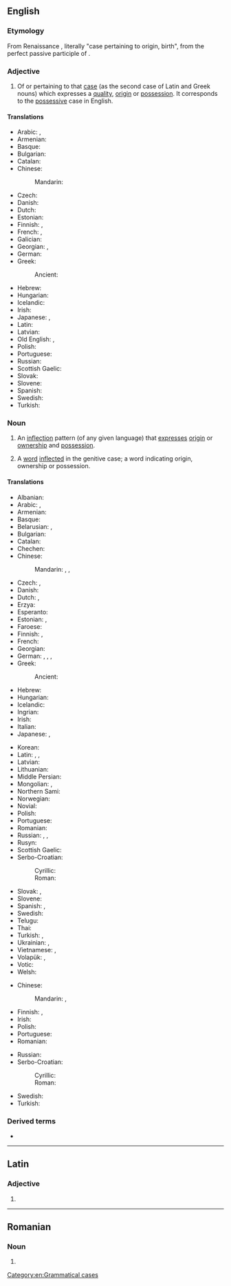 {{also|Genitive|génitive}}
==English==
{{wikipedia}}

===Etymology===
{{PIE root|en|ǵenh₁}}
From Renaissance {{der|en|la|casus}} {{m|la|genitīvus}}, literally "case pertaining to origin, birth", from {{m|la|genitus}} the perfect passive participle of {{m|la|gignō||beget}}.

===Adjective===
{{en-adj|-}}

# {{lb|en|grammar}} Of or pertaining to that [[case]] (as the second case of Latin and Greek nouns) which expresses a [[quality]], [[origin]] or [[possession]]. It corresponds to the [[possessive]] case in English.

====Translations====
{{trans-top|of or pertaining to the case of possession}}
* Arabic: {{t|ar|إِضَافِيّ}}, {{t|ar|جَرِّيّ}}
* Armenian: {{t+|hy|սեռական}}
* Basque: {{t|eu|genitibo}}
* Bulgarian: {{t|bg|родителен|tr=rodítelen}}
* Catalan: {{t+|ca|genitiu}}
* Chinese:
*: Mandarin: {{t|cmn|[[所有]]的|tr=suǒyǒu de}}
* Czech: {{t|cs|genitivní}}
* Danish: {{t+|da|genitiv}}
* Dutch: {{t+|nl|genitief|m}}
* Estonian: {{t+|et|omastav}}
* Finnish: {{t+|fi|genetiivi|alt=genetiivi-}}, {{t|fi|genetiivinen}}
* French: {{t+|fr|génitif|m}}, {{t+|fr|génitive|f}}
* Galician: {{t|gl|xenitivo|m}}
* Georgian: {{t+|ka|ნათესაობითი}}, {{t+|ka|ნათესაობითი ბრუნვა}}
* German: {{t+|de|genitivisch}}
* Greek:
*: Ancient: {{t|grc|γενική}}
{{trans-mid}}
* Hebrew: {{t|he|יחס הקניין|alt=יחס הקניין \ יַחַס הַקִּנְיָן|tr=yákhas ha-kinyán|m}}
* Hungarian: {{t+|hu|birtokos}}
* Icelandic: {{t+|is|eignarfall|alt=eignarfalls-}} {{qualifier|in compounds}}
* Irish: {{t+|ga|ginideach}}
* Japanese: {{t+|ja|属格|tr=ぞっかく, zokkaku}}, {{qualifier|for Slavic}} {{t+|ja|生格|tr=せいかく, seikaku}}
* Latin: {{t+|la|genetivus}}
* Latvian: {{t+|lv|ģenitīvs}}
* Old English: {{t|ang|ġestrīenendlīċ}}, {{t|ang|ġeāgniġendlīċ}}
* Polish: {{t+|pl|dopełniacz}}
* Portuguese: {{t+|pt|genitivo}}
* Russian: {{t+|ru|роди́тельный}}
* Scottish Gaelic: {{t|gd|ginideach}}
* Slovak: {{t|sk|genitívny}}
* Slovene: {{t|sl|rodilniški}}
* Spanish: {{t+|es|genitivo}}
* Swedish: {{t+|sv|genitiv}}
* Turkish: {{t+|tr|tamlayan}}
{{trans-bottom}}

===Noun===
{{en-noun|~}}

# {{lb|en|grammar|uncountable}} An [[inflection]] pattern (of any given language) that [[express]]es [[origin]] or [[ownership]] and [[possession]].
# {{lb|en|grammar|countable}} A [[word]] [[inflected]] in the genitive case; a word indicating origin, ownership or possession.

====Translations====
{{trans-top|inflection pattern}}
* Albanian: {{t+|sq|gjinore|f}}
* Arabic: {{t|ar|حَالَة اَلْمُضَاف إِلَيْهِ|f|tr=ḥalāt al-muḍāf ʾilayhi}}, {{t|ar|مَجْرُور|m}}
* Armenian: {{t+|hy|սեռական հոլով}}
* Basque: {{t|eu|genitibo}}
* Belarusian: {{t|be|ро́дны склон|m|sc=Cyrl}}, {{t|be|ро́дны|m|sc=Cyrl}}
* Bulgarian: {{t|bg|роди́телен паде́ж|m}}
* Catalan: {{t+|ca|genitiu|m}}
* Chechen: {{t|ce|доланиг дожар}}
* Chinese:
*: Mandarin: {{t+|cmn|屬格}}, {{t+|cmn|属格|tr=shǔgé}}, {{t+|cmn|所有格|tr=suǒyǒugé}}
* Czech: {{t+|cs|genitiv|m}}, {{t|cs|druhý pád|m}}
* Danish: {{t|da|ejefald}}
* Dutch: {{t+|nl|tweede naamval|m}}, {{t+|nl|genitief|m}}
* Erzya: {{t|myv|чачтниця}}
* Esperanto: {{t+|eo|genitivo}}
* Estonian: {{t+|et|omastav}}, {{t+|et|genitiiv}}
* Faroese: {{t+|fo|hvørsfall|n}}
* Finnish: {{t+|fi|genetiivi}}, {{t+|fi|omanto}}
* French: {{t+|fr|génitif|m}}
* Georgian: {{t+|ka|ნათესაობითი}}
* German: {{t+|de|Genitiv|m}}, {{t+|de|Wesfall|m}}, {{t|de|Wessenfall|m}}, {{t|de|zweiter Fall|m}}
* Greek: {{t+|el|γενική|f}}
*: Ancient: {{t|grc|γενική|f}}
* Hebrew: {{t|he|יחס הקנײן|tr=yakhas ha-knayn|m}}
* Hungarian: {{t+|hu|birtokos eset}}
* Icelandic: {{t+|is|eignarfall|n}}
* Ingrian: {{t|izh|genetiivi}}
* Irish: {{t+|ga|ginideach|m}}
* Italian: {{t|it|caso genitivo|m}}
* Japanese: {{t+|ja|属格|tr=ぞっかく, zokkaku}}, {{t+|ja|生格|tr=せいかく, seikaku}}
{{trans-mid}}
* Korean: {{t+|ko|속격}}
* Latin: {{t-check|la|casus genitivus|m}} <!-- link as t-SOP if non-idiomatic; put marked word in |alt=; see [[User:Kephir/gadgets/xte#Translation_fixing]] -->, {{t|la|genitivus|m}}, {{t|la|casus possessivus}}
* Latvian: {{t+|lv|ģenitīvs|m}}
* Lithuanian: {{t+|lt|kilmininkas|m}}
* Middle Persian: {{t|pal|'wbš}}
* Mongolian: {{t+|mn|харьяалах|sc=Cyrl}}, {{t|mn|харьяалахын тийн ялгал|sc=Cyrl}}
* Northern Sami: {{t|se|genitiiva}}
* Norwegian: {{t+|no|genitiv|m}}
* Novial: {{t|nov|genitive}}
* Polish: {{t+|pl|dopełniacz|m-in}}
* Portuguese: {{t|pt|caso genitivo|m}}
* Romanian: {{t|ro|cazul genitiv|m}}
* Russian: {{t+|ru|роди́тельный паде́ж|m}}, {{t+|ru|генитив|m}}, {{t+|ru|роди́тельный|m}}
* Rusyn: {{t|rue|ґенітів|m}}
* Scottish Gaelic: {{t|gd|tuiseal ginideach|m}}
* Serbo-Croatian:
*: Cyrillic: {{t|sh|генитив|m}}
*: Roman: {{t+|sh|genitiv|m}}
* Slovak: {{t|sk|druhý pád|m}}, {{t+|sk|genitív|m}}
* Slovene: {{t+|sl|rodilnik|m}}
* Spanish: {{t|es|genetivo|m}}, {{t|es|caso genitivo|m}}
* Swedish: {{t+|sv|genitiv}}
* Telugu: {{t+|te|షష్ఠీ విభక్తి|sc=Telu}}
* Thai: {{t+|th|สัมพันธการก}}
* Turkish: {{t+|tr|tamlayan durumu}}, {{t+|tr|tamlayan hâli}}
* Ukrainian: {{t+|uk|родови́й відмі́нок|m|sc=Cyrl}}, {{t+|uk|родови́й|m|sc=Cyrl}}
* Vietnamese: {{t|vi|sở hữu cách}}, {{t|vi|cách sỡ hữu}}
* Volapük: {{t|vo|kimafal}}, {{t+|vo|genitif}}
* Votic: {{t|vot|genetiivi}}
* Welsh: {{t|cy|genidol|m}}
{{trans-bottom}}

{{trans-top|word in the genitive inflection}}
* Chinese:
*: Mandarin: {{t-check|cmn|[[所有格]]的[[詞]]}}, {{t-check|cmn|[[所有格]]的[[词]]|tr=suǒyǒugé de cí}}
* Finnish: {{t+|fi|genetiivi}}, {{t+|fi|omanto}}
* Irish: {{t+|ga|ginideach}}
* Polish: {{t+|pl|dopełniacz|m-in}}
* Portuguese: {{t+|pt|genitivo|m}}
* Romanian: {{t+|ro|genitiv|n}}
{{trans-mid}}
* Russian: {{t|ru|сло́во в роди́тельном падеже́|n}}
* Serbo-Croatian:
*: Cyrillic: {{t|sh|генитив|m}}
*: Roman: {{t+|sh|genitiv|m}}
* Swedish: {{t+|sv|genitiv|c|n}}
* Turkish: {{t+|tr|tamlayan}}
{{trans-bottom}}

===Derived terms===
* {{w|Genitive absolute|genitive absolute}}<!--a construction in [[Greek]] similar to the [[ablative]] absolute in Latin.-->

[[Category:en:Grammatical cases]]

----

==Latin==

===Adjective===
{{la-adj-form|genitīve}}

# {{inflection of|genitīvus||voc|m|s|lang=la}}

----

==Romanian==

===Noun===
{{head|ro|noun form}}

# {{plural of|genitiv|lang=ro}}